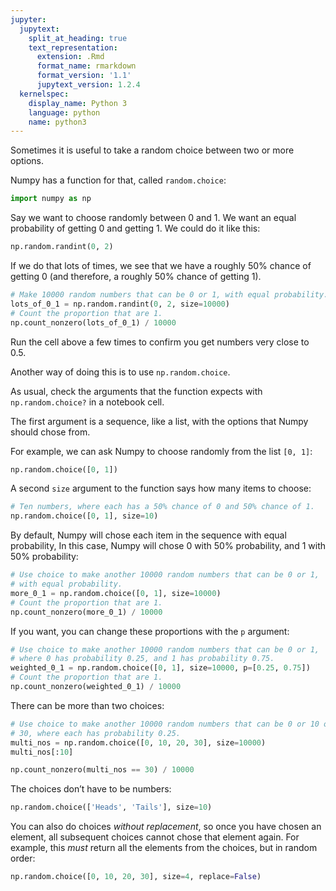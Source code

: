 ```yaml
---
jupyter:
  jupytext:
    split_at_heading: true
    text_representation:
      extension: .Rmd
      format_name: rmarkdown
      format_version: '1.1'
      jupytext_version: 1.2.4
  kernelspec:
    display_name: Python 3
    language: python
    name: python3
---
```


Sometimes it is useful to take a random choice between two or more options.

Numpy has a function for that, called `random.choice`:

```python
import numpy as np
```

Say we want to choose randomly between 0 and 1.  We want an equal probability of getting 0 and getting 1.  We could do it like this:

```python
np.random.randint(0, 2)
```

If we do that lots of times, we see that we have a roughly 50% chance of getting 0 (and therefore, a roughly 50% chance of getting 1).

```python
# Make 10000 random numbers that can be 0 or 1, with equal probability.
lots_of_0_1 = np.random.randint(0, 2, size=10000)
# Count the proportion that are 1.
np.count_nonzero(lots_of_0_1) / 10000
```

Run the cell above a few times to confirm you get numbers very close to 0.5.


Another way of doing this is to use `np.random.choice`.

As usual, check the arguments that the function expects with `np.random.choice?` in a notebook cell.

The first argument is a sequence, like a list, with the options that Numpy should chose from.

For example, we can ask Numpy to choose randomly from the list `[0, 1]`:

```python
np.random.choice([0, 1])
```

A second `size` argument to the function says how many items to choose:

```python
# Ten numbers, where each has a 50% chance of 0 and 50% chance of 1.
np.random.choice([0, 1], size=10)
```

By default, Numpy will chose each item in the sequence with equal probability,  In this case, Numpy will chose 0 with 50% probability, and 1 with 50% probability:

```python
# Use choice to make another 10000 random numbers that can be 0 or 1,
# with equal probability.
more_0_1 = np.random.choice([0, 1], size=10000)
# Count the proportion that are 1.
np.count_nonzero(more_0_1) / 10000
```

If you want, you can change these proportions with the `p` argument:

```python
# Use choice to make another 10000 random numbers that can be 0 or 1,
# where 0 has probability 0.25, and 1 has probability 0.75.
weighted_0_1 = np.random.choice([0, 1], size=10000, p=[0.25, 0.75])
# Count the proportion that are 1.
np.count_nonzero(weighted_0_1) / 10000
```

There can be more than two choices:

```python
# Use choice to make another 10000 random numbers that can be 0 or 10 or 20, or
# 30, where each has probability 0.25.
multi_nos = np.random.choice([0, 10, 20, 30], size=10000)
multi_nos[:10]
```

```python
np.count_nonzero(multi_nos == 30) / 10000
```

The choices don't have to be numbers:

```python
np.random.choice(['Heads', 'Tails'], size=10)
```

You can also do choices *without replacement*, so once you have chosen an element, all subsequent choices cannot chose that element again.   For example, this *must* return all the elements from the choices, but in random order:

```python
np.random.choice([0, 10, 20, 30], size=4, replace=False)
```
